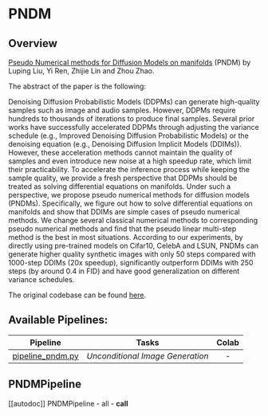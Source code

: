 <!--Copyright 2023 The HuggingFace Team. All rights reserved.

Licensed under the Apache License, Version 2.0 (the "License"); you may not use this file except in compliance with
the License. You may obtain a copy of the License at

http://www.apache.org/licenses/LICENSE-2.0

Unless required by applicable law or agreed to in writing, software distributed under the License is distributed on
an "AS IS" BASIS, WITHOUT WARRANTIES OR CONDITIONS OF ANY KIND, either express or implied. See the License for the
specific language governing permissions and limitations under the License.
-->

# PNDM

## Overview

[Pseudo Numerical methods for Diffusion Models on manifolds](https://arxiv.org/abs/2202.09778) (PNDM) by  Luping Liu, Yi Ren, Zhijie Lin and Zhou Zhao.

The abstract of the paper is the following:

Denoising Diffusion Probabilistic Models (DDPMs) can generate high-quality samples such as image and audio samples. However, DDPMs require hundreds to thousands of iterations to produce final samples. Several prior works have successfully accelerated DDPMs through adjusting the variance schedule (e.g., Improved Denoising Diffusion Probabilistic Models) or the denoising equation (e.g., Denoising Diffusion Implicit Models (DDIMs)). However, these acceleration methods cannot maintain the quality of samples and even introduce new noise at a high speedup rate, which limit their practicability. To accelerate the inference process while keeping the sample quality, we provide a fresh perspective that DDPMs should be treated as solving differential equations on manifolds. Under such a perspective, we propose pseudo numerical methods for diffusion models (PNDMs). Specifically, we figure out how to solve differential equations on manifolds and show that DDIMs are simple cases of pseudo numerical methods. We change several classical numerical methods to corresponding pseudo numerical methods and find that the pseudo linear multi-step method is the best in most situations. According to our experiments, by directly using pre-trained models on Cifar10, CelebA and LSUN, PNDMs can generate higher quality synthetic images with only 50 steps compared with 1000-step DDIMs (20x speedup), significantly outperform DDIMs with 250 steps (by around 0.4 in FID) and have good generalization on different variance schedules. 

The original codebase can be found [here](https://github.com/luping-liu/PNDM).

## Available Pipelines:

| Pipeline | Tasks | Colab
|---|---|:---:|
| [pipeline_pndm.py](https://github.com/huggingface/diffusers/blob/main/src/diffusers/pipelines/pndm/pipeline_pndm.py) | *Unconditional Image Generation* | - |


## PNDMPipeline
[[autodoc]] PNDMPipeline
	- all
	- __call__
